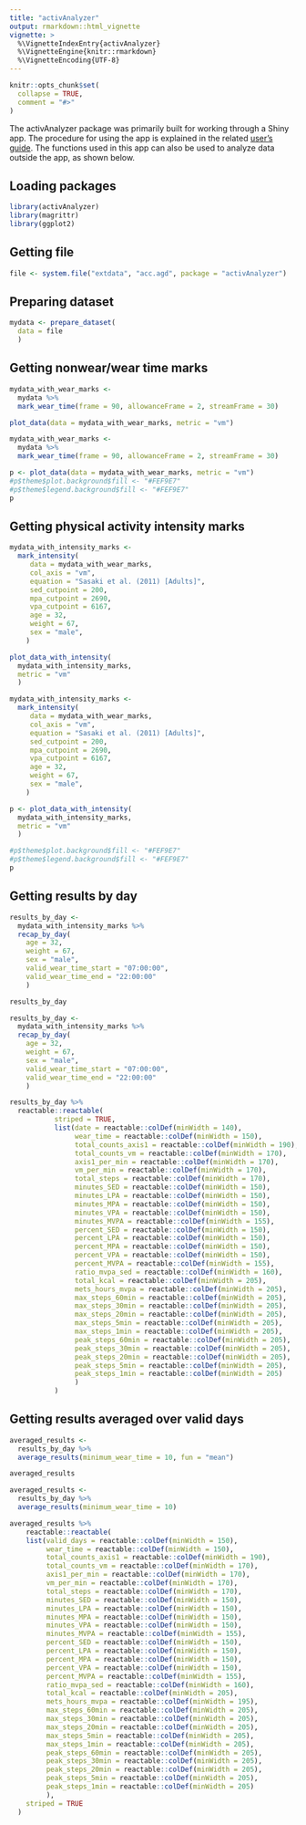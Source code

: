```yaml
---
title: "activAnalyzer"
output: rmarkdown::html_vignette
vignette: >
  %\VignetteIndexEntry{activAnalyzer}
  %\VignetteEngine{knitr::rmarkdown}
  %\VignetteEncoding{UTF-8}
---
```


```r
knitr::opts_chunk$set(
  collapse = TRUE,
  comment = "#>"
)
```

The activAnalyzer package was primarily built for working through a Shiny app. The procedure for using the app is explained in the related [user's guide](https://github.com/pydemull/activAnalyzer/blob/master/inst/guide/user_guide_en.pdf). The functions used in this app can also be used to analyze data outside the app, as shown below.

## Loading packages
```r
library(activAnalyzer)
library(magrittr)
library(ggplot2)
```


## Getting file
```r
file <- system.file("extdata", "acc.agd", package = "activAnalyzer")
```

## Preparing dataset
```r
mydata <- prepare_dataset(
  data = file
  )
```

## Getting nonwear/wear time marks
```r
mydata_with_wear_marks <- 
  mydata %>%
  mark_wear_time(frame = 90, allowanceFrame = 2, streamFrame = 30)

plot_data(data = mydata_with_wear_marks, metric = "vm")
```

```r
mydata_with_wear_marks <- 
  mydata %>%
  mark_wear_time(frame = 90, allowanceFrame = 2, streamFrame = 30)

p <- plot_data(data = mydata_with_wear_marks, metric = "vm")
#p$theme$plot.background$fill <- "#FEF9E7"
#p$theme$legend.background$fill <- "#FEF9E7"
p
```

## Getting physical activity intensity marks
```r
mydata_with_intensity_marks <- 
  mark_intensity(
     data = mydata_with_wear_marks, 
     col_axis = "vm", 
     equation = "Sasaki et al. (2011) [Adults]",
     sed_cutpoint = 200, 
     mpa_cutpoint = 2690, 
     vpa_cutpoint = 6167, 
     age = 32,
     weight = 67,
     sex = "male",
    )

plot_data_with_intensity(
  mydata_with_intensity_marks,
  metric = "vm"
  )
```

```r
mydata_with_intensity_marks <- 
  mark_intensity(
     data = mydata_with_wear_marks, 
     col_axis = "vm", 
     equation = "Sasaki et al. (2011) [Adults]",
     sed_cutpoint = 200, 
     mpa_cutpoint = 2690, 
     vpa_cutpoint = 6167, 
     age = 32,
     weight = 67,
     sex = "male",
    )

p <- plot_data_with_intensity(
  mydata_with_intensity_marks,
  metric = "vm"
  )

#p$theme$plot.background$fill <- "#FEF9E7"
#p$theme$legend.background$fill <- "#FEF9E7"
p
```


## Getting results by day
```r
results_by_day <-
  mydata_with_intensity_marks %>%
  recap_by_day(
    age = 32, 
    weight = 67, 
    sex = "male",
    valid_wear_time_start = "07:00:00",
    valid_wear_time_end = "22:00:00"
    )

results_by_day
```

```r
results_by_day <-
  mydata_with_intensity_marks %>%
  recap_by_day(
    age = 32, 
    weight = 67, 
    sex = "male",
    valid_wear_time_start = "07:00:00",
    valid_wear_time_end = "22:00:00"
    )

results_by_day %>%  
  reactable::reactable(  
           striped = TRUE,
           list(date = reactable::colDef(minWidth = 140),
                wear_time = reactable::colDef(minWidth = 150),
                total_counts_axis1 = reactable::colDef(minWidth = 190),
                total_counts_vm = reactable::colDef(minWidth = 170),
                axis1_per_min = reactable::colDef(minWidth = 170),
                vm_per_min = reactable::colDef(minWidth = 170),
                total_steps = reactable::colDef(minWidth = 170),
                minutes_SED = reactable::colDef(minWidth = 150),
                minutes_LPA = reactable::colDef(minWidth = 150),
                minutes_MPA = reactable::colDef(minWidth = 150),
                minutes_VPA = reactable::colDef(minWidth = 150),
                minutes_MVPA = reactable::colDef(minWidth = 155),
                percent_SED = reactable::colDef(minWidth = 150),
                percent_LPA = reactable::colDef(minWidth = 150),
                percent_MPA = reactable::colDef(minWidth = 150),
                percent_VPA = reactable::colDef(minWidth = 150),
                percent_MVPA = reactable::colDef(minWidth = 155),
                ratio_mvpa_sed = reactable::colDef(minWidth = 160),
                total_kcal = reactable::colDef(minWidth = 205),
                mets_hours_mvpa = reactable::colDef(minWidth = 205),
                max_steps_60min = reactable::colDef(minWidth = 205),
                max_steps_30min = reactable::colDef(minWidth = 205),
                max_steps_20min = reactable::colDef(minWidth = 205),
                max_steps_5min = reactable::colDef(minWidth = 205),
                max_steps_1min = reactable::colDef(minWidth = 205),
                peak_steps_60min = reactable::colDef(minWidth = 205),
                peak_steps_30min = reactable::colDef(minWidth = 205),
                peak_steps_20min = reactable::colDef(minWidth = 205),
                peak_steps_5min = reactable::colDef(minWidth = 205),
                peak_steps_1min = reactable::colDef(minWidth = 205)
                )
           )
```

## Getting results averaged over valid days
```r
averaged_results <-
  results_by_day %>%
  average_results(minimum_wear_time = 10, fun = "mean")

averaged_results
```

```r
averaged_results <-
  results_by_day %>%
  average_results(minimum_wear_time = 10)

averaged_results %>% 
    reactable::reactable(
    list(valid_days = reactable::colDef(minWidth = 150),
         wear_time = reactable::colDef(minWidth = 150),
         total_counts_axis1 = reactable::colDef(minWidth = 190),
         total_counts_vm = reactable::colDef(minWidth = 170),
         axis1_per_min = reactable::colDef(minWidth = 170),
         vm_per_min = reactable::colDef(minWidth = 170),
         total_steps = reactable::colDef(minWidth = 170),
         minutes_SED = reactable::colDef(minWidth = 150),
         minutes_LPA = reactable::colDef(minWidth = 150),
         minutes_MPA = reactable::colDef(minWidth = 150),
         minutes_VPA = reactable::colDef(minWidth = 150),
         minutes_MVPA = reactable::colDef(minWidth = 155),
         percent_SED = reactable::colDef(minWidth = 150),
         percent_LPA = reactable::colDef(minWidth = 150),
         percent_MPA = reactable::colDef(minWidth = 150),
         percent_VPA = reactable::colDef(minWidth = 150),
         percent_MVPA = reactable::colDef(minWidth = 155),
         ratio_mvpa_sed = reactable::colDef(minWidth = 160),
         total_kcal = reactable::colDef(minWidth = 205),
         mets_hours_mvpa = reactable::colDef(minWidth = 195),
         max_steps_60min = reactable::colDef(minWidth = 205),
         max_steps_30min = reactable::colDef(minWidth = 205),
         max_steps_20min = reactable::colDef(minWidth = 205),
         max_steps_5min = reactable::colDef(minWidth = 205),
         max_steps_1min = reactable::colDef(minWidth = 205),
         peak_steps_60min = reactable::colDef(minWidth = 205),
         peak_steps_30min = reactable::colDef(minWidth = 205),
         peak_steps_20min = reactable::colDef(minWidth = 205),
         peak_steps_5min = reactable::colDef(minWidth = 205),
         peak_steps_1min = reactable::colDef(minWidth = 205)
         ),
    striped = TRUE
  )
```




